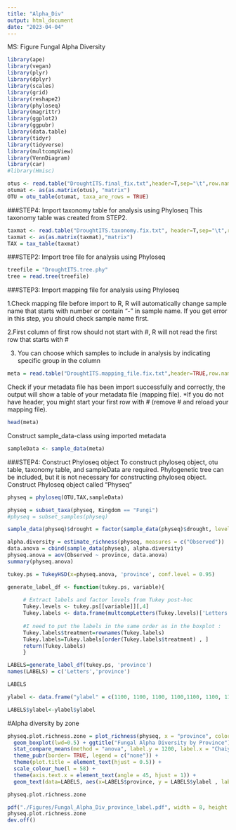 ```yaml
---
title: "Alpha_Div"
output: html_document
date: "2023-04-04"
---
```


MS: Figure Fungal Alpha Diversity 

```r
library(ape)
library(vegan)
library(plyr)
library(dplyr)
library(scales)
library(grid)
library(reshape2)
library(phyloseq)
library(magrittr)
library(ggplot2)
library(ggpubr)
library(data.table)
library(tidyr)
library(tidyverse)
library(multcompView)
library(VennDiagram)
library(car)
#library(Hmisc)
```


```r
otus <- read.table("DroughtITS.final_fix.txt",header=T,sep="\t",row.names=1)
otumat <- as(as.matrix(otus), "matrix")
OTU = otu_table(otumat, taxa_are_rows = TRUE)
```

###STEP4: Import taxonomy table for analysis using Phyloseq
This taxonomy table was created from STEP2.
```r
taxmat <- read.table("DroughtITS.taxonomy.fix.txt", header=T,sep="\t",row.names=1)
taxmat <- as(as.matrix(taxmat),"matrix")
TAX = tax_table(taxmat)
```

###STEP2: Import tree file for analysis using Phyloseq

```r
treefile = "DroughtITS.tree.phy"
tree = read.tree(treefile)
```

###STEP3: Import mapping file for analysis using Phyloseq

1.Check mapping file before import to R, R will automatically change sample name that starts with number or contain “-” in sample name. If you get error in this step, you should check sample name first. 

2.First column of first row should not start with #, R will not read the first row that starts with #

3. You can choose which samples to include in analysis by indicating specific group in the column

```r
meta = read.table("DroughtITS.mapping_file.fix.txt",header=TRUE,row.names=1,sep="\t",stringsAsFactors=FALSE)
```

Check if your metadata file has been import successfully and correctly, the output will show a table of your metadata file (mapping file). *If you do not have header, you might start your first row with # (remove # and reload your mapping file).

```r
head(meta)
```

Construct sample_data-class using imported metadata
```r
sampleData <- sample_data(meta)
```


###STEP4: Construct Phyloseq object
To construct phyloseq object, otu table, taxonomy table, and sampleData are required. Phylogenetic tree can be included, but it is not necessary for constructing phyloseq object.
Construct Phyloseq object called "Physeq"

```r
physeq = phyloseq(OTU,TAX,sampleData)
```

```r
physeq = subset_taxa(physeq, Kingdom == "Fungi")
#physeq = subset_samples(physeq)

```

```r

sample_data(physeq)$drought = factor(sample_data(physeq)$drought, levels = c('one', 'two', 'three', 'four'))

```

```r
alpha.diversity = estimate_richness(physeq, measures = c("Observed"))
data.anova = cbind(sample_data(physeq), alpha.diversity)
physeq.anova = aov(Observed ~ province, data.anova)
summary(physeq.anova)
```

```r
tukey.ps = TukeyHSD(x=physeq.anova, 'province', conf.level = 0.95)

generate_label_df <- function(tukey.ps, variable){
 
     # Extract labels and factor levels from Tukey post-hoc 
     Tukey.levels <- tukey.ps[[variable]][,4]
     Tukey.labels <- data.frame(multcompLetters(Tukey.levels)['Letters'])
     
     #I need to put the labels in the same order as in the boxplot :
     Tukey.labels$treatment=rownames(Tukey.labels)
     Tukey.labels=Tukey.labels[order(Tukey.labels$treatment) , ]
     return(Tukey.labels)
     }

LABELS=generate_label_df(tukey.ps, 'province')
names(LABELS) = c('Letters','province')
```

```r
LABELS
```

```r

ylabel <- data.frame("ylabel" = c(1100, 1100, 1100, 1100,1100, 1100, 1100, 1100,1100, 1100, 1100, 1100,1100, 1100, 1100, 1100,1100, 1100))

```

```r
LABELS$ylabel<-ylabel$ylabel
```


#Alpha diversity by zone

```r
physeq.plot.richness.zone = plot_richness(physeq, x = "province", color=("province"), measures=c("Observed")) + 
  geom_boxplot(lwd=0.5) + ggtitle("Fungal Alpha Diversity by Province") + 
  stat_compare_means(method = "anova", label.y = 1200, label.x = "Chaiyaphum") + 
  theme_pubr(border= TRUE, legend = c("none")) + 
  theme(plot.title = element_text(hjust = 0.5)) +
  scale_colour_hue(l = 58) +
  theme(axis.text.x = element_text(angle = 45, hjust = 1)) +
  geom_text(data=LABELS, aes(x=LABELS$province, y = LABELS$ylabel , label = LABELS$Letters))

physeq.plot.richness.zone
```


```r
pdf("./Figures/Fungal_Alpha_Div_province_label.pdf", width = 8, height = 5 )
physeq.plot.richness.zone
dev.off()
```
